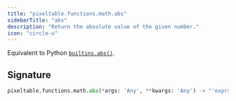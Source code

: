 ```yaml
---
title: "pixeltable.functions.math.abs"
sidebarTitle: "abs"
description: "Return the absolute value of the given number."
icon: "circle-u"
---
```

Equivalent to Python [`builtins.abs()`](https://docs.python.org/3/library/functions.html#abs).


## Signature

```python
pixeltable.functions.math.abs(*args: 'Any', **kwargs: 'Any') -> "'exprs.FunctionCall'"
```

